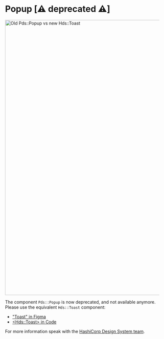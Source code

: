 
<Meta title="Deprecated / Popup (Deprecated)" />

# Popup [⚠️ deprecated ⚠️]

<img alt="Old Pds::Popup vs new Hds::Toast" src={ImageFile} width="900" />

The component `Pds::Popup` is now deprecated, and not available anymore. Please use the equivalent `Hds::Toast` component:
- ["Toast" in Figma](https://www.figma.com/file/noyY6dUMDYjmySpHcMjhkN/HDS-Product---Components?node-id=7636%3A30466)
- [&lt;Hds::Toast&gt; in Code](https://design-system-components-hashicorp.vercel.app/components/toast)

For more information speak with the [HashiCorp Design System team](https://hashicorp.slack.com/archives/C7KTUHNUS).
